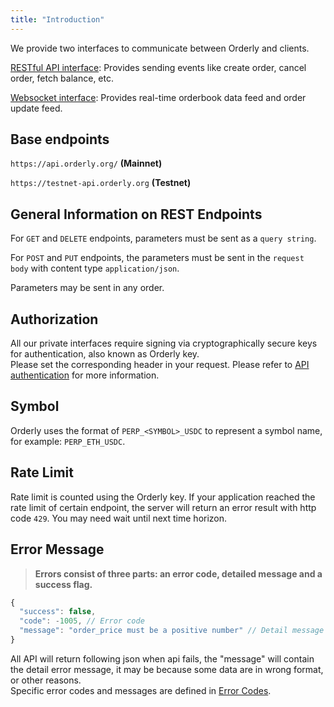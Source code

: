 ```yaml
---
title: "Introduction"
---
```


We provide two interfaces to communicate between Orderly and clients.

[RESTful API interface](#restful-api): Provides sending events like create order, cancel order, fetch balance, etc.

[Websocket interface](#websocket-api): Provides real-time orderbook data feed and order update feed.


## Base endpoints

`https://api.orderly.org/` **(Mainnet)**

`https://testnet-api.orderly.org` **(Testnet)**

## General Information on REST Endpoints

For `GET` and `DELETE` endpoints, parameters must be sent as a `query string`.

For `POST` and `PUT` endpoints, the parameters must be sent in the `request body` with content type `application/json`.

Parameters may be sent in any order.

## Authorization 

All our private interfaces require signing via cryptographically secure keys for authentication, also known as Orderly key.  
Please set the corresponding header in your request. Please refer to [API authentication](/build-on-omnichain/evm-api/api-authentication) for more information.

## Symbol  

Orderly uses the format of `PERP_<SYMBOL>_USDC` to represent a symbol name, for example: `PERP_ETH_USDC`.

## Rate Limit

Rate limit is counted using the Orderly key. If your application reached the rate limit of certain endpoint, the server will return an error result with http code `429`. You may need wait until next time horizon.

## Error Message 

> **Errors consist of three parts: an error code, detailed message and a success flag.**

```js
{
  "success": false,
  "code": -1005, // Error code
  "message": "order_price must be a positive number" // Detail message  
}
```

All API will return following json when api fails, the "message" will contain the detail error message, it may be because some data are in wrong format, or other reasons.  
Specific error codes and messages are defined in [Error Codes](/build-on-omnichain/evm-api/error-codes).
